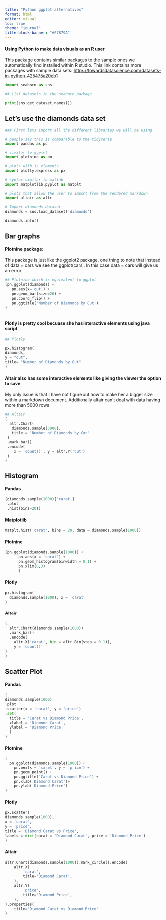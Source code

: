 ```yaml
---
title: "Python ggplot alternatives"
format: html
editor: visual
toc: true
theme: "journal"
title-block-banner: "#F7879A"
---
```


#### Using Python to make data visuals as an R user 

This package contains similar packages to the sample ones we automatically find installed within R studio. This link contains more packages with sample data sets: <https://towardsdatascience.com/datasets-in-python-425475a20eb1>

```python


import seaborn as sns

## list datasets in the seaborn package

print(sns.get_dataset_names())


```

## Let's use the diamonds data set

```python
### First lets import all the different libraries we will be using 

# people say this is comparable to the tidyverse
import pandas as pd

# similar to ggplot
import plotnine as pn

# plots with js elements 
import plotly.express as px

# syntax similar to matlab
import matplotlib.pyplot as matplt

# plots that allow the user to import from the rendered markdown
import altair as altr

# Import diamonds dataset
diamonds = sns.load_dataset('diamonds')

diamonds.info()

```

## Bar graphs

#### Plotnine package:

This package is just like the ggplot2 package, one thing to note that instead of data = cars we see the ggplot(cars). In this case data = cars will give us an error

```python
## Plotnine which is equivalent to ggplot
(pn.ggplot(diamonds) + 
   pn.aes(x='cut') +
   pn.geom_bar(size=20) + 
   pn.coord_flip() +
   pn.ggtitle('Number of Diamonds by Cut')
)
         
```
#### **Plotly** is pretty cool becuase she has interactive elements using java script
```python
## Plotly 

px.histogram(
diamonds, 
y = "cut", 
title= "Number of Diamonds by Cut"
)

```

#### **Altair** also has some interactive elements like giving the viewer the option to save  

My only issue is that I have not figure out how to make her a bigger size within a markdown document. Additionally altair can't deal with data having more than 5000 rows


```python
## Altair
(
  altr.Chart(
   diamonds.sample(5000),
   title = "Number of Diamonds by Cut"
 )
 .mark_bar()
 .encode(
    x = 'count()', y = altr.Y('cut')
 )
)
```

## Histogram
#### Pandas

```python
(diamonds.sample(1000)['carat']
 .plot
 .hist(bins=20))
```
#### Matplotlib

```python
matplt.hist('carat', bins = 20, data = diamonds.sample(1000))
```

#### Plotnine

```python
(pn.ggplot(diamonds.sample(1000)) +
      pn.aes(x = 'carat') +
      pn.geom_histogram(binwidth = 0.1) +
      pn.xlim(0,3)
      )
```
#### Plotly
```python
px.histogram(
  diamonds.sample(1000), x = 'carat'
)
```
#### Altair
```python
(
  altr.Chart(diamonds.sample(1000))
  .mark_bar()
  .encode(
    altr.X('carat', bin = altr.Bin(step = 0.1)),
    y = 'count()'
)
)
```
## Scatter Plot
#### Pandas
```python
(
diamonds.sample(1000)
.plot
.scatter(x = 'carat', y = 'price')
.set(
  title = 'Carat vs Diamond Price', 
  xlabel = 'Diamond Carat',
  ylabel = 'Diamond Price'
  )
)
```
#### Plotnine
```python
(
  pn.ggplot(diamonds.sample(1000)) +
    pn.aes(x = 'carat', y = 'price') + 
    pn.geom_point() + 
    pn.ggtitle('Carat vs Diamond Price') + 
    pn.xlab('Diamond Carat')+
    pn.ylab('Diamond Price')
)
```
#### Plotly
```python
px.scatter(
diamonds.sample(1000),
x = 'carat',
y = 'price',
title = 'Diamond Carat vs Price',
labels = dict(carat = 'Diamond Carat', price = 'Diamond Price')
)
```
#### Altair

```python
altr.Chart(diamonds.sample(1000)).mark_circle().encode(
    altr.X(
        'carat',
        title='Diamond Carat',
    ),
    altr.Y(
        'price',
        title='Diamond Price',
    ),
).properties(
    title='Diamond Carat vs Diamond Price'
)
```


